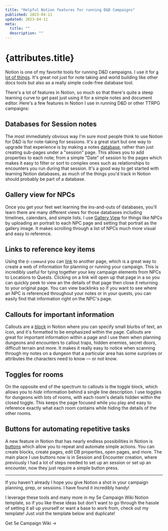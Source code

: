 ```yaml
---
title: "Helpful Notion features for running D&D Campaigns"
published: 2023-04-11
updated: 2023-04-11
meta:
  title: ""
  description: ""
---
```



# {attributes.title}

Notion is one of my favorite tools for running D&D campaigns. I use it for
[a lot of things](/using-notion-dm-screen). It's great not just for note taking
and world building like other docs tools but also as a really simple code-free
database tool.

There's a lot of features in Notion, so much so that there's quite a steep
learning curve to get past just using it for a simple notes and document editor.
Here's a few features in Notion I use in running D&D or other TTRPG campaigns:

## Databases for Session notes

The most immediately obvious way I'm sure most people think to use Notion for
D&D is for note-taking for sessions. It's a great start but one way to upgrade
that experience is by making a notes
[database](https://www.notion.so/help/intro-to-databases), rather than just
creating sub-pages under a "session" page. This allows you to add properties to
each note; from a simple "Date" of session to the pages which makes it easy to
filter or sort to complex ones such as relationships to encounters you run
during that session. It's a good way to get started with learning Notion
databases, as much of the things you'd track in Notion should probably be part
of a database.

## Gallery view for NPCs

Once you get your feet wet learning the ins-and-outs of databases, you'll learn
there are many different views for those databases including timelines,
calendars, and simple lists. I use
[Gallery View](https://www.notion.so/help/galleries) for things like NPCs by
uploading an portrait to each NPC page and setting that portrait as the gallery
image. It makes scrolling through a list of NPCs much more visual and easy to
reference.

## Links to reference key items

Using the `@-command` you can
[link](https://www.notion.so/help/create-links-and-backlinks) to another page,
which is a great way to create a web of information for planning or running your
campaign. This is incredibly useful for tying together your key campaign
elements from NPCs to Locations to Quests. Clicking on a link will open up that
page in a so you can quickly peek to view an the details of that page then close
it returning to your original page. You can view backlinks so if you want to see
where an NPC is referenced throughout your notes or in your quests, you can
easily find that information right on the NPC's page.

## Callouts for important information

Callouts are a [block](https://www.notion.so/help/what-is-a-block) in Notion
where you can specify small blurbs of text, an icon, and it's formatted to be
emphasized within the page. Callouts are great for important information within
a page and I use them when planning dungeons and encounters to callout traps,
hidden enemies, secret doors, difficult terrain and more. It makes it really
easy to notice when scanning through my notes on a dungeon that a particular
area has some surprises or attributes the characters need to know — or not know.

## Toggles for rooms

On the opposite end of the spectrum to callouts is the toggle block, which
allows you to _hide_ information behind a single line description. I use toggles
for dungeons with lots of rooms, with each room's details hidden within the
closed toggle. This keeps the page focused while you play and easy to reference
exactly what each room contains while hiding the details of the other rooms.

## Buttons for automating repetitive tasks

A new feature in Notion that has nearly endless possibilities in Notion is
[buttons](https://www.notion.so/help/template-buttons) which allow you to repeat
and automate simple actions. You can create blocks, create pages, edit DB
properties, open pages, and more. The main place I use buttons now is in Session
and Encounter creation, where previously I had a lot of steps needed to set up
an session or set up an encounter, now they just require a simple button press.

---

If you haven't already I hope you give Notion a shot in your campaign planning,
prep, or sessions. I have found it incredibly handy!

I leverage these tools and many more in my 5e Campaign Wiki Notion template, so
if you like these ideas but don't want to go through the hassle of setting it
all up yourself or want a base to work from, check out my template! Just visit
the template below and duplicate!

<p className="not-prose">
  <LinkButton href="https://kennygoff.notion.site/5e-Campaign-Wiki-2234b289a06d47c6967a99a934864c6a">
    Get 5e Campaign Wiki &rarr;
  </LinkButton>
</p>
